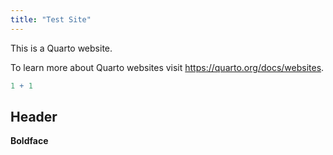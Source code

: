 ```yaml
---
title: "Test Site"
---
```


This is a Quarto website.

To learn more about Quarto websites visit <https://quarto.org/docs/websites>.

```r
1 + 1
```

## Header

**Boldface**